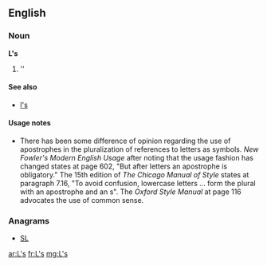 {{also|LS|.ls|l's}}
==English==

===Noun===
'''L's'''

# ''{{plural of|L}}

====See also====
* [[l's]]

====Usage notes====
* There has been some difference of opinion regarding the use of apostrophes in the pluralization of references to letters as symbols.  ''New Fowler's Modern English Usage'' after noting that the usage fashion has changed states at page 602, "But after letters an apostrophe is obligatory."    The 15th edition of ''The Chicago Manual of Style'' states at paragraph 7.16, "To avoid confusion, lowercase letters ... form the plural with an apostrophe and an s".  The ''Oxford Style Manual'' at page 116 advocates the use of common sense.

===Anagrams===
* [[SL#English|SL]]

[[ar:L's]]
[[fr:L's]]
[[mg:L's]]